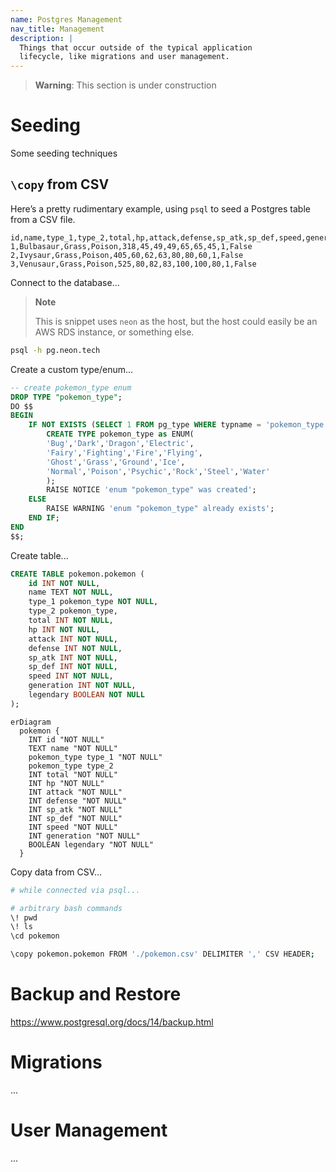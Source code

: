 ```yaml
---
name: Postgres Management
nav_title: Management
description: |
  Things that occur outside of the typical application
  lifecycle, like migrations and user management.
---
```


> **Warning**: This section is under construction

# Seeding

Some seeding techniques

## `\copy` from CSV

Here’s a pretty rudimentary example, using `psql` to seed
a Postgres table from a CSV file.

```csv showLineNumbers filename="pokemon.csv"
id,name,type_1,type_2,total,hp,attack,defense,sp_atk,sp_def,speed,generation,legendary
1,Bulbasaur,Grass,Poison,318,45,49,49,65,65,45,1,False
2,Ivysaur,Grass,Poison,405,60,62,63,80,80,60,1,False
3,Venusaur,Grass,Poison,525,80,82,83,100,100,80,1,False
```

Connect to the database...

> **Note**
>
> This is snippet uses `neon` as the host, but the host
> could easily be an AWS RDS instance, or something else.

```bash
psql -h pg.neon.tech
```

Create a custom type/enum...

```sql
-- create pokemon_type enum
DROP TYPE "pokemon_type";
DO $$
BEGIN
    IF NOT EXISTS (SELECT 1 FROM pg_type WHERE typname = 'pokemon_type') THEN
        CREATE TYPE pokemon_type as ENUM(
        'Bug','Dark','Dragon','Electric',
        'Fairy','Fighting','Fire','Flying',
        'Ghost','Grass','Ground','Ice',
        'Normal','Poison','Psychic','Rock','Steel','Water'
        );
		RAISE NOTICE 'enum "pokemon_type" was created';
    ELSE
    	RAISE WARNING 'enum "pokemon_type" already exists';
    END IF;
END
$$;
```

Create table...

```sql
CREATE TABLE pokemon.pokemon (
	id INT NOT NULL,
	name TEXT NOT NULL,
	type_1 pokemon_type NOT NULL,
	type_2 pokemon_type,
	total INT NOT NULL,
	hp INT NOT NULL,
	attack INT NOT NULL,
	defense INT NOT NULL,
	sp_atk INT NOT NULL,
	sp_def INT NOT NULL,
	speed INT NOT NULL,
	generation INT NOT NULL,
	legendary BOOLEAN NOT NULL
);
```

```mermaid
erDiagram
  pokemon {
    INT id "NOT NULL"
    TEXT name "NOT NULL"
    pokemon_type type_1 "NOT NULL"
    pokemon_type type_2
    INT total "NOT NULL"
    INT hp "NOT NULL"
    INT attack "NOT NULL"
    INT defense "NOT NULL"
    INT sp_atk "NOT NULL"
    INT sp_def "NOT NULL"
    INT speed "NOT NULL"
    INT generation "NOT NULL"
    BOOLEAN legendary "NOT NULL"
  }
```

Copy data from CSV...

```bash
# while connected via psql...

# arbitrary bash commands
\! pwd
\! ls
\cd pokemon

\copy pokemon.pokemon FROM './pokemon.csv' DELIMITER ',' CSV HEADER;
```

# Backup and Restore

https://www.postgresql.org/docs/14/backup.html

# Migrations

...

# User Management

...
